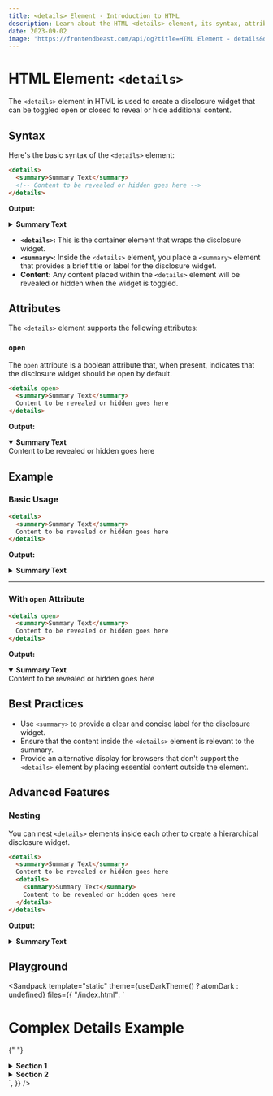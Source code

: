 ```yaml
---
title: <details> Element - Introduction to HTML
description: Learn about the HTML <details> element, its syntax, attributes, best practices, and more.
date: 2023-09-02
image: "https://frontendbeast.com/api/og?title=HTML Element - details&desc=Learn about the details element, its syntax, attributes, best practices."
---
```



# HTML Element: `<details>`

The `<details>` element in HTML is used to create a disclosure widget that can be toggled open or closed to reveal or hide additional content.

## Syntax

Here's the basic syntax of the `<details>` element:

```html showLineNumbers /details/
<details>
  <summary>Summary Text</summary>
  <!-- Content to be revealed or hidden goes here -->
</details>
```

**Output:**

<details>
  <summary>Summary Text</summary>
  Content to be revealed or hidden goes here
</details>

- **`<details>`:** This is the container element that wraps the disclosure widget.
- **`<summary>`:** Inside the `<details>` element, you place a `<summary>` element that provides a brief title or label for the disclosure widget.
- **Content:** Any content placed within the `<details>` element will be revealed or hidden when the widget is toggled.

## Attributes

The `<details>` element supports the following attributes:

### `open`

The `open` attribute is a boolean attribute that, when present, indicates that the disclosure widget should be open by default.

```html showLineNumbers /open/
<details open>
  <summary>Summary Text</summary>
  Content to be revealed or hidden goes here
</details>
```

**Output:**

<details open>
  <summary>Summary Text</summary>
  Content to be revealed or hidden goes here
</details>

## Example

### Basic Usage

```html showLineNumbers
<details>
  <summary>Summary Text</summary>
  Content to be revealed or hidden goes here
</details>
```

**Output:**

<details>
  <summary>Summary Text</summary>
  Content to be revealed or hidden goes here
</details>

---

### With `open` Attribute

```html showLineNumbers
<details open>
  <summary>Summary Text</summary>
  Content to be revealed or hidden goes here
</details>
```

**Output:**

<details open>
  <summary>Summary Text</summary>
  Content to be revealed or hidden goes here
</details>

## Best Practices

- Use `<summary>` to provide a clear and concise label for the disclosure widget.
- Ensure that the content inside the `<details>` element is relevant to the summary.
- Provide an alternative display for browsers that don't support the `<details>` element by placing essential content outside the element.

## Advanced Features

### Nesting

You can nest `<details>` elements inside each other to create a hierarchical disclosure widget.

```html showLineNumbers
<details>
  <summary>Summary Text</summary>
  Content to be revealed or hidden goes here
  <details>
    <summary>Summary Text</summary>
    Content to be revealed or hidden goes here
  </details>
</details>
```

**Output:**

<details>
  <summary>Summary Text</summary>
  Content to be revealed or hidden goes here
  <details>
    <summary>Summary Text</summary>
    Content to be revealed or hidden goes here
  </details>
</details>

## Playground

<Sandpack
  template="static"
  theme={useDarkTheme() ? atomDark : undefined}
  files={{
    "/index.html": `<!DOCTYPE html>
<html lang="en">
<head>
  <meta charset="UTF-8">
  <meta name="viewport" content="width=device-width, initial-scale=1.0">
  <title>Complex Details Example</title>
  <style>
    /* Style the summary text */
    summary {
      font-weight: bold;
      cursor: pointer;
    }

    /* Style the details container */
    details {
      border: 1px solid #ccc;
      padding: 10px;
      margin: 10px;
      border-radius: 5px;
    }

    /* Change the disclosure triangle icon color */
    summary::-webkit-details-marker {
      color: #007bff;
    }

    /* Style the nested details container */
    details details {
      border: 1px dashed #e91e63;
      padding: 8px;
      margin-top: 8px;
    }

  </style>
</head>
<body>
  <h1>Complex Details Example</h1>

{" "}
<details>
  <summary>Section 1</summary>
  <p>This is the content for Section 1.</p>

  <details>
    <summary>Subsection 1.1</summary>
    <p>This is the content for Subsection 1.1.</p>
  </details>

  <details>
    <summary>Subsection 1.2</summary>
    <p>This is the content for Subsection 1.2.</p>
  </details>
</details>

  <details>
    <summary>Section 2</summary>
    <p>This is the content for Section 2.</p>
  </details>
</body>
</html>`,
  }}
/>
